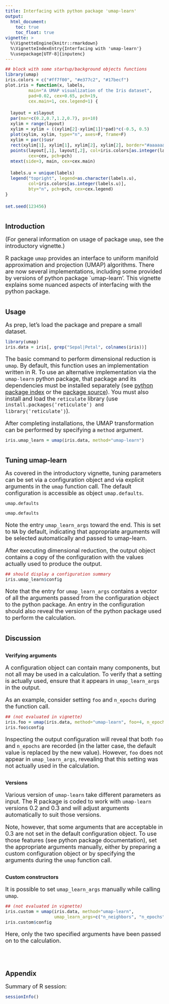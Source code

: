 ```yaml
---
title: Interfacing with python package 'umap-learn'
output:
  html_document:
    toc: true
    toc_float: true
vignette: >
  %\VignetteEngine{knitr::rmarkdown}
  %\VignetteIndexEntry{Interfacing with 'umap-learn'}
  %\usepackage[UTF-8]{inputenc}
---
```


<style>
h1.title {
  margin-top: 1em;
  margin-bottom: 1.5em;
}
h2, h3 {
  margin-top: 2em;
  margin-bottom: 0.7em;
}
p {
  font-size: 18px;
  margin-bottom: 0.7em;
}
pre {
  font-size: 16px;
  line-height: 1.5;
}
</style>



```r
## block with some startup/background objects functions
library(umap)
iris.colors = c("#ff7f00", "#e377c2", "#17becf")
plot.iris = function(x, labels,
         main="A UMAP visualization of the Iris dataset",
         pad=0.02, cex=0.65, pch=19,
         cex.main=1, cex.legend=1) {

  layout = x$layout
  par(mar=c(0.2,0.7,1.2,0.7), ps=10)
  xylim = range(layout)
  xylim = xylim + ((xylim[2]-xylim[1])*pad)*c(-0.5, 0.5)
  plot(xylim, xylim, type="n", axes=F, frame=F)
  xylim = par()$usr
  rect(xylim[1], xylim[1], xylim[2], xylim[2], border="#aaaaaa", lwd=0.2)
  points(layout[,1], layout[,2], col=iris.colors[as.integer(labels)],
         cex=cex, pch=pch)
  mtext(side=3, main, cex=cex.main)

  labels.u = unique(labels)
  legend("topright", legend=as.character(labels.u),
         col=iris.colors[as.integer(labels.u)],
         bty="n", pch=pch, cex=cex.legend)
}

set.seed(123456)
```



## Introduction

(For general information on usage of package `umap`, see the introductory vignette.)

R package `umap` provides an interface to uniform manifold approximation and projection (UMAP) algorithms. There are now several implementations, including some provided by versions of python package `umap-learn'. This vignette explains some nuanced aspects of interfacing with the python package.




## Usage

As prep, let's load the package and prepare a small dataset.

```r
library(umap)
iris.data = iris[, grep("Sepal|Petal", colnames(iris))]
```

The basic command to perform dimensional reduction is `umap`. By default, this function uses an implementation written in R. To use an alternative implementation via the `umap-learn` python package, that package and its dependencies must be installed separately (see [python package index](https://pypi.org/project/umap-learn/) or the [package source](https://github.com/lmcinnes/umap)). You must also install and load the `reticulate` library (use `install.packages('reticulate') and library('reticulate')`).

After completing installations, the UMAP transformation can be performed by specifying a `method` argument.

```r
iris.umap_learn = umap(iris.data, method="umap-learn")
```




## Tuning umap-learn

As covered in the introductory vignette, tuning parameters can be set via a configuration object and via explicit arguments in the `umap` function call. The default configuration is accessible as object `umap.defaults`.


```r
umap.defaults
```

```r
umap.defaults
```	

Note the entry `umap_learn_args` toward the end. This is set to `NA` by default, indicating that appropriate arguments will be selected automatically and passed to umap-learn.

After executing dimensional reduction, the output object contains a copy of the configuration with the values actually used to produce the output. 

```r
## should display a configuration summary
iris.umap_learn$config
```

Note that the entry for `umap_learn_args` contains a vector of all the arguments passed from the configuration object to the python package. An entry in the configuration should also reveal the version of the python package used to perform the calculation.




## Discussion

### Verifying arguments

A configuration object can contain many components, but not all may be used in a calculation. To verify that a setting is actually used, ensure that it appears in `umap_learn_args` in the output.

As an example, consider setting `foo` and `n_epochs` during the function call. 

```r
## (not evaluated in vignette)
iris.foo = umap(iris.data, method="umap-learn", foo=4, n_epochs=100)
iris.foo$config
```

Inspecting the output configuration will reveal that both `foo` and `n_epochs` are recorded (in the latter case, the default value is replaced by the new value). However, `foo` does not appear in `umap_learn_args`, revealing that this setting was not actually used in the calculation. 


### Versions

Various version of `umap-learn` take different parameters as input. The R package is coded to work with `umap-learn` versions 0.2 and 0.3 and will adjust arguments automatically to suit those versions.

Note, however, that some arguments that are acceptable in 0.3 are not set in the default configuration object. To use those features (see python package documentation), set the appropriate arguments manually, either by preparing a custom configuration object or by specifying the arguments during the `umap` function call.



### Custom constructors

It is possible to set `umap_learn_args` manually while calling `umap`.

```r
## (not evaluated in vignette) 
iris.custom = umap(iris.data, method="umap-learn",
                   umap_learn_args=c("n_neighbors", "n_epochs"))
iris.custom$config
```

Here, only the two specified arguments have been passed on to the calculation.




&nbsp;

## Appendix

Summary of R session:

```r
sessionInfo()
```

&nbsp;